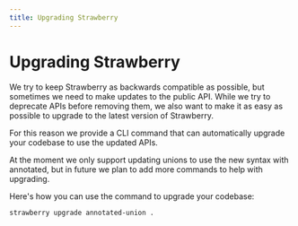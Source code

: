 ```yaml
---
title: Upgrading Strawberry
---
```


# Upgrading Strawberry

<!--alex ignore-->


We try to keep Strawberry as backwards compatible as possible, but sometimes we
need to make updates to the public API. While we try to deprecate APIs before
removing them, we also want to make it as easy as possible to upgrade to the
latest version of Strawberry.

For this reason we provide a CLI command that can automatically upgrade your
codebase to use the updated APIs.

At the moment we only support updating unions to use the new syntax with
annotated, but in future we plan to add more commands to help with upgrading.

Here's how you can use the command to upgrade your codebase:

```shell
strawberry upgrade annotated-union .
```
